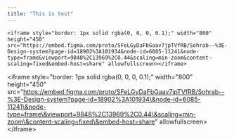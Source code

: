 ```yaml
---
title: "This is test"
---
```








```
<iframe style="border: 1px solid rgba(0, 0, 0, 0.1);" width="800" height="450" src="https://embed.figma.com/proto/SFeLGyDaFbGaav7jpTVfRB/Sohrab--%3E-Design-system?page-id=18902%3A101934&node-id=6085-11241&node-type=frame&viewport=9848%2C13969%2C0.44&scaling=min-zoom&content-scaling=fixed&embed-host=share" allowfullscreen></iframe>
```

\<iframe style="border: 1px solid rgba(0, 0, 0, 0.1);" width="800" height="450" src="https://embed.figma.com/proto/SFeLGyDaFbGaav7jpTVfRB/Sohrab--%3E-Design-system?page-id=18902%3A101934\&node-id=6085-11241\&node-type=frame\&viewport=9848%2C13969%2C0.44\&scaling=min-zoom\&content-scaling=fixed\&embed-host=share" allowfullscreen>\</iframe>